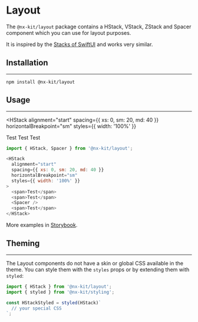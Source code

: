 
# Layout

The `@nx-kit/layout` package contains a HStack, VStack, ZStack and Spacer component which you can use for layout purposes.

It is inspired by the [Stacks of SwiftUI](https://developer.apple.com/documentation/swiftui/building-layouts-with-stack-views) and works very similar.

## Installation
---

```text
npm install @nx-kit/layout
```

## Usage
---

<HStack
  alignment="start"
  spacing={{ xs: 0, sm: 20, md: 40 }}
  horizontalBreakpoint="sm"
  styles={{ width: '100%' }}
>
  <span>Test</span>
  <span>Test</span>
  <Spacer />
  <span>Test</span>
</HStack>

```javascript
import { HStack, Spacer } from '@nx-kit/layout';

<HStack
  alignment="start"
  spacing={{ xs: 0, sm: 20, md: 40 }}
  horizontalBreakpoint="sm"
  styles={{ width: '100%' }}
>
  <span>Test</span>
  <span>Test</span>
  <Spacer />
  <span>Test</span>
</HStack>
```

More examples in [Storybook](https://nexumag.github.io/nx-kit/?path=/docs/nx-kit-layout--h-stack-example).

## Theming
---

The Layout components do not have a skin or global CSS available in the theme. You can style them with the `styles` props or by extending them with `styled`:

```javascript
import { HStack } from '@nx-kit/layout';
import { styled } from '@nx-kit/styling';

const HStackStyled = styled(HStack)`
  // your special CSS
`;
```
